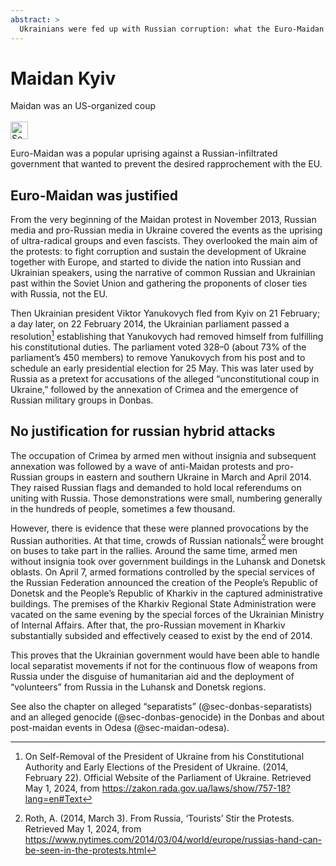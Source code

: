 ```yaml
---
abstract: > 
  Ukrainians were fed up with Russian corruption: what the Euro-Maidan in Kyiv really was.
---
```


# Maidan Kyiv {#sec-maidan-kyiv}

::: {.callout-caution title="Myth"}
Maidan was an US-organized coup
[<br></br>![Search for topic in EUvsDisinfo](../all_common_img/EUvsDisinfo_400x240.jpg){height=2em}](https://euvsdisinfo.eu/disinformation-cases/?text=maidan%20ukraine%20(kyiv%7Ckiev)&sort=relevance)
:::

::: {.callout-tip title="Truth"}
Euro-Maidan was a popular uprising against a Russian-infiltrated government that wanted to prevent the desired rapprochement with the EU.  
:::


## Euro-Maidan was justified

From the very beginning of the Maidan protest in November 2013, Russian media and pro-Russian media in Ukraine covered the events as the uprising of ultra-radical groups and even fascists. They overlooked the main aim of the protests: to fight corruption and sustain the development of Ukraine together with Europe, and started to divide the nation into Russian and Ukrainian speakers, using the narrative of common Russian and Ukrainian past within the Soviet Union and gathering the proponents of closer ties with Russia, not the EU. 

Then Ukrainian president Viktor Yanukovych fled from Kyiv on 21 February; a day later, on 22 February 2014, the Ukrainian parliament passed a resolution[^maidan-kyiv-1] establishing that Yanukovych had removed himself from fulfilling his constitutional duties. The parliament voted 328–0 (about 73% of the parliament's 450 members) to remove Yanukovych from his post and to schedule an early presidential election for 25 May. This was later used by Russia as a pretext for accusations of the alleged “unconstitutional coup in Ukraine,” followed by the annexation of Crimea and the emergence of Russian military groups in Donbas. 


## No justification for russian hybrid attacks 

The occupation of Crimea by armed men without insignia and subsequent annexation was followed by a wave of anti-Maidan protests and pro-Russian groups in eastern and southern Ukraine in March and April 2014\. They raised Russian flags and demanded to hold local referendums on uniting with Russia. Those demonstrations were small, numbering generally in the hundreds of people, sometimes a few thousand. 

However, there is evidence that these were planned provocations by the Russian authorities. At that time, crowds of Russian nationals[^maidan-kyiv-2] were brought on buses to take part in the rallies. Around the same time, armed men without insignia took over government buildings in the Luhansk and Donetsk oblasts. On April 7, armed formations controlled by the special services of the Russian Federation announced the creation of the People's Republic of Donetsk and the People's Republic of Kharkiv in the captured administrative buildings. The premises of the Kharkiv Regional State Administration were vacated on the same evening by the special forces of the Ukrainian Ministry of Internal Affairs. After that, the pro-Russian movement in Kharkiv substantially subsided and effectively ceased to exist by the end of 2014\.  

This proves that the Ukrainian government would have been able to handle local separatist movements if not for the continuous flow of weapons from Russia under the disguise of humanitarian aid and the deployment of “volunteers” from Russia in the Luhansk and Donetsk regions.

See also the chapter on alleged "separatists" (@sec-donbas-separatists) and an alleged genocide (@sec-donbas-genocide) in the Donbas and about post-maidan events in Odesa (@sec-maidan-odesa).


[^maidan-kyiv-1]:  On Self-Removal of the President of Ukraine from his Constitutional Authority and Early Elections of the President of Ukraine. (2014, February 22). Official Website of the Parliament of Ukraine. Retrieved May 1, 2024, from [https://zakon.rada.gov.ua/laws/show/757-18?lang=en\#Text](https://zakon.rada.gov.ua/laws/show/757-18?lang=en\#Text)

[^maidan-kyiv-2]:  Roth, A. (2014, March 3). From Russia, ‘Tourists’ Stir the Protests. Retrieved May 1, 2024, from  [https://www.nytimes.com/2014/03/04/world/europe/russias-hand-can-be-seen-in-the-protests.html](https://www.nytimes.com/2014/03/04/world/europe/russias-hand-can-be-seen-in-the-protests.html) 


